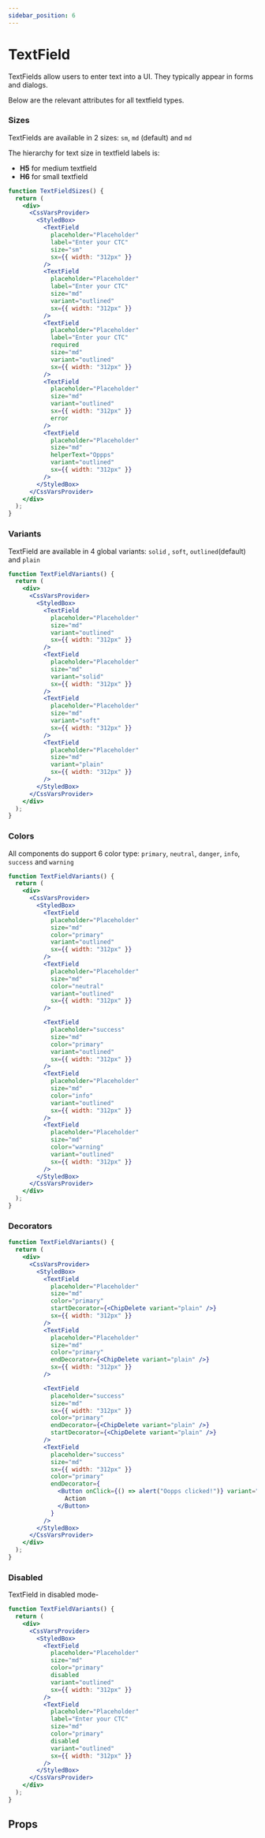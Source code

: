 ```yaml
---
sidebar_position: 6
---
```



# TextField

TextFields allow users to enter text into a UI. They typically appear in forms and dialogs.

Below are the relevant attributes for all textfield types.

### Sizes

TextFields are available in 2 sizes: `sm`, `md` (default) and `md`

The hierarchy for text size in textfield labels is:

- **H5** for medium textfield
- **H6** for small textfield

```jsx live
function TextFieldSizes() {
  return (
    <div>
      <CssVarsProvider>
        <StyledBox>
          <TextField
            placeholder="Placeholder"
            label="Enter your CTC"
            size="sm"
            sx={{ width: "312px" }}
          />
          <TextField
            placeholder="Placeholder"
            label="Enter your CTC"
            size="md"
            variant="outlined"
            sx={{ width: "312px" }}
          />
          <TextField
            placeholder="Placeholder"
            label="Enter your CTC"
            required
            size="md"
            variant="outlined"
            sx={{ width: "312px" }}
          />
          <TextField
            placeholder="Placeholder"
            size="md"
            variant="outlined"
            sx={{ width: "312px" }}
            error
          />
          <TextField
            placeholder="Placeholder"
            size="md"
            helperText="Oppps"
            variant="outlined"
            sx={{ width: "312px" }}
          />
        </StyledBox>
      </CssVarsProvider>
    </div>
  );
}
```

### Variants

TextField are available in 4 global variants: `solid` , `soft`, `outlined`(default) and `plain`

```jsx live
function TextFieldVariants() {
  return (
    <div>
      <CssVarsProvider>
        <StyledBox>
          <TextField
            placeholder="Placeholder"
            size="md"
            variant="outlined"
            sx={{ width: "312px" }}
          />
          <TextField
            placeholder="Placeholder"
            size="md"
            variant="solid"
            sx={{ width: "312px" }}
          />
          <TextField
            placeholder="Placeholder"
            size="md"
            variant="soft"
            sx={{ width: "312px" }}
          />
          <TextField
            placeholder="Placeholder"
            size="md"
            variant="plain"
            sx={{ width: "312px" }}
          />
        </StyledBox>
      </CssVarsProvider>
    </div>
  );
}
```

### Colors

All components do support 6 color type: `primary`, `neutral`, `danger`, `info`, `success` and `warning`

```jsx live
function TextFieldVariants() {
  return (
    <div>
      <CssVarsProvider>
        <StyledBox>
          <TextField
            placeholder="Placeholder"
            size="md"
            color="primary"
            variant="outlined"
            sx={{ width: "312px" }}
          />
          <TextField
            placeholder="Placeholder"
            size="md"
            color="neutral"
            variant="outlined"
            sx={{ width: "312px" }}
          />

          <TextField
            placeholder="success"
            size="md"
            color="primary"
            variant="outlined"
            sx={{ width: "312px" }}
          />
          <TextField
            placeholder="Placeholder"
            size="md"
            color="info"
            variant="outlined"
            sx={{ width: "312px" }}
          />
          <TextField
            placeholder="Placeholder"
            size="md"
            color="warning"
            variant="outlined"
            sx={{ width: "312px" }}
          />
        </StyledBox>
      </CssVarsProvider>
    </div>
  );
}
```

### Decorators

```jsx live
function TextFieldVariants() {
  return (
    <div>
      <CssVarsProvider>
        <StyledBox>
          <TextField
            placeholder="Placeholder"
            size="md"
            color="primary"
            startDecorator={<ChipDelete variant="plain" />}
            sx={{ width: "312px" }}
          />
          <TextField
            placeholder="Placeholder"
            size="md"
            color="primary"
            endDecorator={<ChipDelete variant="plain" />}
            sx={{ width: "312px" }}
          />

          <TextField
            placeholder="success"
            size="md"
            sx={{ width: "312px" }}
            color="primary"
            endDecorator={<ChipDelete variant="plain" />}
            startDecorator={<ChipDelete variant="plain" />}
          />
          <TextField
            placeholder="success"
            size="md"
            sx={{ width: "312px" }}
            color="primary"
            endDecorator={
              <Button onClick={() => alert("Oopps clicked!")} variant="plain">
                Action
              </Button>
            }
          />
        </StyledBox>
      </CssVarsProvider>
    </div>
  );
}
```

### Disabled

TextField in disabled mode-

```jsx live
function TextFieldVariants() {
  return (
    <div>
      <CssVarsProvider>
        <StyledBox>
          <TextField
            placeholder="Placeholder"
            size="md"
            color="primary"
            disabled
            variant="outlined"
            sx={{ width: "312px" }}
          />
          <TextField
            placeholder="Placeholder"
            label="Enter your CTC"
            size="md"
            color="primary"
            disabled
            variant="outlined"
            sx={{ width: "312px" }}
          />
        </StyledBox>
      </CssVarsProvider>
    </div>
  );
}
```

## Props

<PropsTable name="TextField" />
